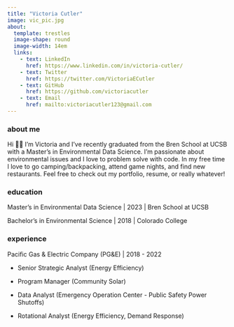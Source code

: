 ```yaml
---
title: "Victoria Cutler"
image: vic_pic.jpg
about: 
  template: trestles
  image-shape: round
  image-width: 14em
  links:
    - text: LinkedIn
      href: https://www.linkedin.com/in/victoria-cutler/
    - text: Twitter
      href: https://twitter.com/VictoriaECutler
    - text: GitHub
      href: https://github.com/victoriacutler
    - text: Email
      href: mailto:victoriacutler123@gmail.com
---
```


### about me

Hi 👋🏼 I'm Victoria and I've recently graduated from the Bren School at UCSB with a Master's in Environmental Data Science. I'm passionate about environmental issues and I love to problem solve with code. In my free time I love to go camping/backpacking, attend game nights, and find new restaurants. Feel free to check out my portfolio, resume, or really whatever!

### education

Master's in Environmental Data Science \| 2023 \| Bren School at UCSB

Bachelor's in Environmental Science \| 2018 \| Colorado College

### experience

Pacific Gas & Electric Company (PG&E) \| 2018 - 2022

-   Senior Strategic Analyst (Energy Efficiency)

-   Program Manager (Community Solar)

-   Data Analyst (Emergency Operation Center - Public Safety Power Shutoffs)

-   Rotational Analyst (Energy Efficiency, Demand Response)
